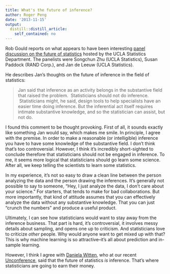```yaml
---
title: What's the future of inference?
author: Roger Peng
date: '2013-11-15'
output:
  distill::distill_article:
    self_contained: no
---
```


Rob Gould reports on what appears to have been interesting [panel discussion on the future of statistics](http://citizen-statistician.org/2013/11/14/the-future-of-inference/) hosted by the UCLA Statistics Department. The panelists were Songchun Zhu (UCLA Statistics), Susan Paddock (RAND Corp.), and Jan de Leeuw (UCLA Statistics).

He describes Jan's thoughts on the future of inference in the field of statistics:

> Jan said that inference as an activity belongs in the substantive field that raised the problem.  Statisticians should not do inference.  Statisticians might, he said, design tools to help specialists have an easier time doing inference. But the inferential act itself requires intimate substantive knowledge, and so the statistician can assist, but not do.

I found this comment to be thought provoking. First of all, it sounds exactly like something Jan would say, which makes me smile. In principle, I agree with the premise. In order to make a reasonable (or intelligible) inference you have to have some knowledge of the substantive field. I don't think that's too controversial. However, I think it's incredibly short-sighted to conclude therefore that statisticians should not be engaged in inference. To me, it seems more logical that statisticians should go learn some science. After all, we keep telling the scientists to learn some statistics.

In my experience, it's not so easy to draw a clean line between the person analyzing the data and the person drawing the inferences. It's generally not possible to say to someone, "Hey, I just analyze the data, I don't care about your science." For starters, that tends to make for bad collaborations. But more importantly, that kind of attitude assumes that you can effectively analyze the data without any substantive knowledge. That you can just "crunch the numbers" and produce a useful product.

Ultimately, I can see how statisticians would want to stay away from the inference business. That part is hard, it's controversial, it involves messy details about sampling, and opens one up to criticism. And statisticians love to criticize _other_ people. Why would anyone want to get mixed up with that? This is why machine learning is so attractive--it's all about prediction and in-sample learning.

However, I think I agree with [Daniela Witten](http://www.biostat.washington.edu/~dwitten/), who at our recent [Unconference](http://simplystatistics.org/unconference/), said that the future of statistics _is_ inference. That's where statisticians are going to earn their money.
